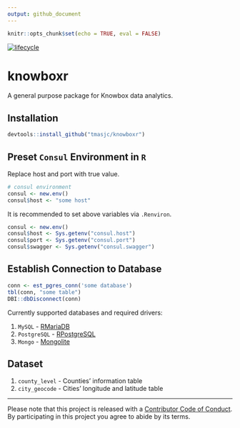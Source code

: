 ```yaml
---
output: github_document
---
```


<!-- README.md is generated from README.Rmd. Please edit that file -->

```r
knitr::opts_chunk$set(echo = TRUE, eval = FALSE)
```

[![lifecycle](https://img.shields.io/badge/lifecycle-experimental-orange.svg)](https://www.tidyverse.org/lifecycle/#experimental)

# knowboxr

A general purpose package for Knowbox data analytics. 

## Installation 

```r
devtools::install_github("tmasjc/knowboxr")
```

## Preset `Consul` Environment in `R`

Replace host and port with true value.

```r
# consul environment
consul <- new.env()
consul$host <- "some host"
```

It is recommended to set above variables via `.Renviron`.

```r
consul <- new.env()
consul$host <- Sys.getenv("consul.host")
consul$port <- Sys.getenv("consul.port")
consul$swagger <- Sys.getenv("consul.swagger")
```


## Establish Connection to Database

```r
conn <- est_pgres_conn('some database')
tbl(conn, "some table")
DBI::dbDisconnect(conn)
```

Currently supported databases and required drivers:

1. `MySQL` - [RMariaDB](https://github.com/r-dbi/RMariaDB)
2. `PostgreSQL` - [RPostgreSQL](https://github.com/r-dbi/RPostgres)
3. `Mongo` - [Mongolite](https://github.com/jeroen/mongolite/)

## Dataset 

1. `county_level` - Counties' information table
2. `city_geocode` - Cities' longitude and latitude table


____
Please note that this project is released with a [Contributor Code of Conduct](CODE_OF_CONDUCT.md).
By participating in this project you agree to abide by its terms.





